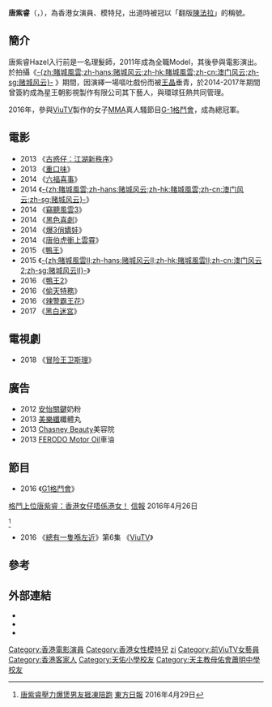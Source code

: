 {{藝人
| name  = 唐紫睿
| 英文名 = Hazel Tong
| 類型 = 女藝人
| 圖片 =
| 國籍 = {{CNHK}}
| 出生日期 = {{birth_date_and_age|1987|7|6}}<ref>{{Cite web |url=http://hk.on.cc/hk/bkn/cnt/entertainment/20160214/bkn-20160214224507787-0214_00862_001.html |title=存档副本 |access-date=2017-04-18 |archive-date=2020-04-26 |archive-url=https://web.archive.org/web/20200426091957/https://hk.on.cc/hk/bkn/cnt/entertainment/20160214/bkn-20160214224507787-0214_00862_001.html }}</ref>
| 出生地點 ={{BHKG}}
| 語言 = 廣東話、英語
| 職業 = [[演員|演員]]、[[模特兒|模特兒]]
| 教育程度 = 中學
| 母校 = [[天佑小學|天佑小學]]<br>[[天主教母佑會蕭明中學|天主教母佑會蕭明中學]]
| 出道日期 = 2011年
| 經紀公司 = [[環球狂熱|GME 環球狂熱]] 
| imdb = 6478835
}}

'''唐紫睿'''（{{lang-en|Hazel Tong}}，{{bd|1987年|7月6日|catIdx=}}），為香港女演員、模特兒，出道時被冠以「翻版[[陳法拉|陳法拉]]」的稱號。

==簡介==
唐紫睿Hazel入行前是一名理髮師，2011年成為全職Model，其後參與電影演出。於拍攝《[[賭城風雲_(2014年電影)|-{zh:賭城風雲;zh-hans:赌城风云;zh-hk:賭城風雲;zh-cn:澳门风云;zh-sg:赌城风云}-]] 》期間，因演繹一場嘔吐戲份而被[[王晶|王晶]]垂青，於2014-2017年期間曾簽約成為星王朝影視製作有限公司其下藝人，與環球狂熱共同管理。

2016年，參與[[ViuTV|ViuTV]]製作的女子[[MMA|MMA]]真人騷節目[[G-1格鬥會|G-1格鬥會]]，成為總冠軍。

==電影==
*2013 《[[古惑仔：江湖新秩序|古惑仔：江湖新秩序]]》
*2013 《[[重口味_(電影)|重口味]]》 
*2014 《[[六福喜事|六福喜事]]》
*2014 《[[賭城風雲_(2014年電影)|-{zh:賭城風雲;zh-hans:赌城风云;zh-hk:賭城風雲;zh-cn:澳门风云;zh-sg:赌城风云}-]]》
*2014 《[[竊聽風雲3|竊聽風雲3]]》
*2014 《[[黑色喜劇|黑色喜劇]]》 
*2014 《[[爆3俏嬌娃|爆3俏嬌娃]]》
*2014 《[[唐伯虎衝上雲霄|唐伯虎衝上雲霄]]》 
*2015 《[[鴨王|鴨王]]》
*2015 《[[賭城風雲II|-{zh:賭城風雲II;zh-hans:赌城风云II;zh-hk:賭城風雲II;zh-cn:澳门风云2;zh-sg:赌城风云II}-]]》
*2016 《[[鴨王2|鴨王2]]》
*2016 《[[偷天特務|偷天特務]]》
*2016 《[[辣警霸王花|辣警霸王花]]》
*2017 《[[黑白迷宮|黑白迷宮]]》

==電視劇==
*2018 《[[冒险王卫斯理|冒险王卫斯理]]》

==廣告==
*2012 [[安怡關鍵|安怡關鍵]]奶粉
*2013 [[美樂纖|美樂纖]]纖體丸
*2013 [[Chasney_Beauty|Chasney Beauty]]美容院
*2013 [[FERODO_Motor_Oil|FERODO Motor Oil]]車油

==節目==
*2016 《[[G1格鬥會|G1格鬥會]]》<REF>
[http://www1.hkej.com/dailynews/culture/article/1291865/%E6%A0%BC%E9%AC%A5%E4%B8%8A%E4%BD%8D%E5%94%90%E7%B4%AB%E7%9D%BF%EF%BC%9A%E9%A6%99%E6%B8%AF%E5%A5%B3%E4%BB%94%E5%94%94%E4%BF%82%E6%B8%AF%E5%A5%B3%EF%BC%81 格鬥上位唐紫睿：香港女仔唔係港女！] {{Wayback|url=http://www1.hkej.com/dailynews/culture/article/1291865/%E6%A0%BC%E9%AC%A5%E4%B8%8A%E4%BD%8D%E5%94%90%E7%B4%AB%E7%9D%BF%EF%BC%9A%E9%A6%99%E6%B8%AF%E5%A5%B3%E4%BB%94%E5%94%94%E4%BF%82%E6%B8%AF%E5%A5%B3%EF%BC%81 |date=20201125014510 }}[[信報|信報]] 2016年4月26日
</REF><REF>
[http://orientaldaily.on.cc/cnt/entertainment/20160429/00282_068.html 唐紫睿壓力爆煲男友捱凍陪跑] {{Wayback|url=http://orientaldaily.on.cc/cnt/entertainment/20160429/00282_068.html |date=20200426092836 }}[[東方日報|東方日報]] 2016年4月29日
</REF>
*2016 《[[總有一隻喺左近|總有一隻喺左近]]》第6集 《[[ViuTV|ViuTV]]》

==參考==
{{REFLIST}}

==外部連結==
<!-- ------ 請注意 -----
非官方成立的歌迷/影迷/支援者網站、網頁、部落格、論壇等的連結，以及YouTube、Google Video之類的影像連結並不適合放在維基百科條目裡，請參考「Wikipedia:不適合維基百科的文章」。 -->
*{{facebook|hazeltong666}}
*{{Sinaweibo|hazeltong666}}
*{{instagram|hazeltong}}

{{HMV數碼中國}}
{{DEFAULTSORT:Tong}}
[[Category:香港電影演員|Category:香港電影演員]]
[[Category:香港女性模特兒|Category:香港女性模特兒]]
[[Category:唐姓|zi]]
[[Category:前ViuTV女藝員|Category:前ViuTV女藝員]]
[[Category:香港客家人|Category:香港客家人]]
[[Category:天佑小學校友|Category:天佑小學校友]]
[[Category:天主教母佑會蕭明中學校友|Category:天主教母佑會蕭明中學校友]]